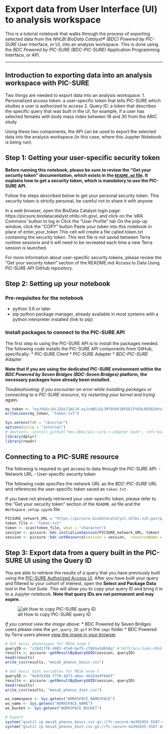 # Export data from User Interface (UI) to analysis workspace
This is a tutorial notebook that walks through the process of exporting selected data from the *NHLBI BioData Catalyst® (BDC) Powered by PIC-SURE* User Interface, or UI, into an analysis workspace. This is done using the *BDC Powered by PIC-SURE (BDC-PIC-SURE)* Application Programming Interface, or API.

------- 
 
## Introduction to exporting data into an analysis workspace with PIC-SURE

Two things are needed to export data into an analysis workspace:
1. Personalized access token: a user-specific token that tells PIC-SURE which studies a user is authorized to access
2. Query ID: a token that describes the specific query that was built in the UI, for example, if a user has selected females with body mass index between 18 and 30 from the ARIC study

Using these two components, the API can be used to export the selected data into the analysis workspace (in this case, where this Jupyter Notebook is being run). 

## Step 1: Getting your user-specific security token
**Before running this notebook, please be sure to review the "Get your security token" documentation, which exists in the [`README.md` file](../README.md). It explains how to get a security token, which is mandatory to use the PIC-SURE API.**

Follow the steps described below to get your personal security token. This security token is strictly personal, be careful not to share it with anyone

In a web browser, open the BioData Catalyst login page: https://picsure.biodatacatalyst.nhlbi.nih.gov/, and click on the 'eRA Commons' button to log in
Click the "User Profile" tab
On the pop-up window, click the "COPY" button
Paste your token into this notebook in place of enter_your_token
This cell will create a file called token.txt containing the security token. This text file is not saved between Terra runtime sessions and it will need to be recreated each time a new Terra session is launched.

For more information about user-specific security tokens, please review the "Get your security token" section of the README.md Access to Data Using PIC-SURE API GitHub repository.

## Step 2: Setting up your notebook

### Pre-requisites for the notebook
* python 3.6 or later
* pip python package manager, already available in most systems with a python interpreter installed (link to pip)

### Install packages to connect to the PIC-SURE API
The first step to using the PIC-SURE API is to install the packages needed. The following code installs the PIC-SURE API components from GitHub, specifically:
* PIC-SURE Client
* PIC-SURE Adapter
* *BDC-PIC-SURE* Adapter

**Note that if you are using the dedicated PIC-SURE environment within the *BDC Powered by Seven Bridges (BDC-Seven Bridges)* platform, the necessary packages have already been installed.**

*Troubleshooting: if you encounter an error while installing packages or connecting to a PIC-SURE resource, try restarting your kernel and trying again.*


```r
my_token <- "eyJhbGciOiJIUzI1NiJ9.eyJzdWIiOiJMT05HX1RFUk1fVE9LRU58ZmVuY2V8NjY2NyIsIm5hbWUiOiJHRVJWSVNKIiwiaXNzIjoiZWR1LmhhcnZhcmQuaG1zLmRibWkucHNhbWEiLCJleHAiOjE3MTY5OTkzMjAsImlhdCI6MTcxNDQwNzMyMCwiZW1haWwiOiJHRVJWSVNKIiwianRpIjoid2hhdGV2ZXIifQ.R_4bWJwfFr4R6HhmwnVdNo9ug-eV-PkmP6UoMTwle1A"
writeLines(my_token, "token.txt")
```

```r
Sys.setenv(TAR = "/bin/tar")
options(unzip = "internal")
# devtools::install_github("hms-dbmi/pic-sure-r-adapter-hpds", ref="main", force=T, quiet=FALSE)
library(dplyr)
library(readr)
```

## Connecting to a PIC-SURE resource
The following is required to get access to data through the PIC-SURE API: 
- Network URL
- User-specific security token

The following code specifies the network URL as the *BDC-PIC-SURE* URL and references the user-specific token saved as `token.txt`.

If you have not already retrieved your user-specific token, please refer to the "Get your security token" section of the `README.md` file and the `Workspace_setup.ipynb` file.


```r
PICSURE_network_URL = "https://picsure.biodatacatalyst.nhlbi.nih.gov/picsure"
token_file <- "token.txt"
token <- scan(token_file, what = "character")
session <- picsure::bdc.initializeSession(PICSURE_network_URL, token)
session <- picsure::bdc.setResource(session = session,  resourceName = "AUTH")
```

## Step 3: Export data from a query built in the PIC-SURE UI using the Query ID

You are able to retrieve the results of a query that you have previously built using the [PIC-SURE Authorized Access UI](https://picsure.biodatacatalyst.nhlbi.nih.gov/psamaui/). After you have built your query and filtered to your cohort of interest, open the **Select and Package Data** tool in the Tool Suite. This will allow you to copy your query ID and bring it in to a Jupyter notebook. **Note that query IDs are not permanent and may expire.**

![alt How to copy PIC-SURE query ID](../imgs/get_query_ID.gif "How to copy PIC-SURE query ID")

*If you cannot view the image above:*
* BDC Powered by Seven Bridges users please view the `get_query_ID.gif` in the `imgs` folder
* BDC Powered by Terra users please [view the image in your browser](https://github.com/hms-dbmi/Access-to-Data-using-PIC-SURE-API/blob/bdc-branding/NHLBI_BioData_Catalyst/imgs/get_query_ID.gif)


```r
# Get basic phenotypes for MESA exam 5
queryID <- "c18d17f8-d482-47e0-bef5-cf001e5d658a" #"dd757aca-5ade-46b6-a5e8-8bb177fc0701"
results <- picsure::getResultByQueryUUID(session, queryID)
head(results)
write_csv(results, "mesa5_phenos_basic.csv")
```


```r
# Get basic diet variables for MESA exam 5
queryID <- "9a97b39d-77f0-4d73-a0ac-4b263e9768df"
results <- picsure::getResultByQueryUUID(session, queryID)
head(results)
write_csv(results, "mesa5_phenos_diet.csv")
```


```r
ws_namespace <- Sys.getenv("WORKSPACE_NAMESPACE")
ws_name <- Sys.getenv("WORKSPACE_NAME")
ws_bucket <- Sys.getenv("WORKSPACE_BUCKET")
```


```r
# Export
system("gsutil cp mesa5_phenos_basic.csv gs://fc-secure-4a392455-5587-4d6f-b8bd-01a1f834ae63/phenotypes/mesa5_phenos_basic.csv")
system("gsutil cp mesa5_phenos_diet.csv gs://fc-secure-4a392455-5587-4d6f-b8bd-01a1f834ae63/phenotypes/mesa5_phenos_diet.csv")
```
